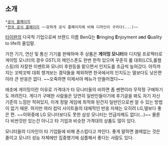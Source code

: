 == 소개 ==
 *[http://www.benq.com/ 공식 홈페이지]
 *[http://www.benq.co.kr/ 한국 공식 홈페이지] ~~묘하게 공식 홈페이지에 비해 디자인이 구리다(...)~~

[[대만|타이완]]의 다국적 기업으로써 브랜드 이름 BenQ는 '''B'''ringing '''E'''njoyment a'''n'''d '''Q'''uality to life의 줄임말.

가전 기기, 연산 및 통신 기기를 판매하며 주 상품은 '''게이밍 모니터'''와 디지털 프로젝터로 게이밍 모니터의 경우 GSTL의 메인스폰도 한번 한적 있으며 꾸준히 롤 대회(LCS,롤챔스등)의 자잘한 이벤트와 모니터 후원등을 맡으면서 인지도를 조금씩 높혀갔다. 아직까지는 꼬박꼬박 대회 챙겨보는 겜덕들을 제외하면 한국에서의 인지도는 델보다도 낮은편이라 큰 반응은 없다. ~~오죽하면 이제서야 메뉴가 만들어졌다~~

애초에 게이밍이란 이유로 가격대가 타 모니터들의 비하면 좀 쎈편이라 무작정 구매하기도 꺼려진다. 게다가 구매한 사람들은 당연히 일반인들이기에 후기글을 봐도 자기 자신 기준의 느낌만 적혀있지, 이게 정말 게임에 최적화 된건지 일반인으로썬 알 수 있는 방법이 없기 때문. 하지만 여러 컴덕 사이트들의 대체적인 반응 자체는 오히려 LG,델보다 좋은 편. ~~이와중에 LG 모니터보다도 못한 삼성 모니터는 언급자체도 없다(...)~~
물론 다 비싼것만 있는건 아니고 타 기업과 비슷한 가격대의 상품도 많이 있다.

모니터들의 디자인이 타 기업들에 비해 촌스럽다고 까인다. 좋게 말하면 쓸떼없는 것은 줄이고 모니터 성능 자체에만 집중했기에 심플해서 좋다는 사람도 있다.
